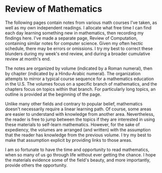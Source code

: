 
# Review of Mathematics

The following pages contain notes from various math courses I've taken, as
well as my own independent readings. I allocate what free time I can find
each day learning something new in mathematics, then recording my findings
here. I've made a separate page, Review of Computation, containing similar
notes for computer science. Given my often hectic schedule, there may be
errors or omissions. I try my best to correct these blunders during my
week's end review, and during a broader cumulative review at month's end.

The notes are organized by volume (indicated by a Roman numeral), then by
chapter (indicated by a Hindu-Arabic numeral). The organization attempts to
mirror a typical course sequence for a mathematics education in the U.S.
The volumes focus on a specific branch of mathematics, and the chapters
focus on topics within that branch. For particularly long topics, an
outline is provided at the beginning of the page.

Unlike many other fields and contrary to popular belief, mathematics
doesn't necessarily require a linear learning path. Of course, some areas
are easier to understand with knowledge from another area. Nevertheless,
the reader is free to jump between the topics if they are interested in
using these materials to self-learn mathematics. However, for the sake of
expediency, the volumes are arranged (and written) with the assumption that
the reader has knowledge from the previous volume. I try my best to make
that assumption explicit by providing links to those areas.

I am so fortunate to have the time and opportunity to read mathematics,
when so many of us go through life without ever getting the chance. I hope
the materials evidence some of the field's beauty, and more importantly,
provide others the opportunity.
